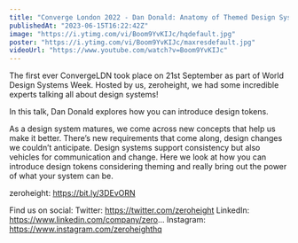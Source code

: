 ```yaml
---
title: "Converge London 2022 - Dan Donald: Anatomy of Themed Design System Components"
publishedAt: "2023-06-15T16:22:42Z"
image: "https://i.ytimg.com/vi/Boom9YvKIJc/hqdefault.jpg"
poster: "https://i.ytimg.com/vi/Boom9YvKIJc/maxresdefault.jpg"
videoUrl: "https://www.youtube.com/watch?v=Boom9YvKIJc"
---
```


The first ever ConvergeLDN took place on 21st September as part of World Design Systems Week. Hosted by us, zeroheight, we had some incredible experts talking all about design systems!

In this talk, Dan Donald explores how you can introduce design tokens.

As a design system matures, we come across new concepts that help us make it better. There’s new requirements that come along, design changes we couldn’t anticipate. Design systems support consistency but also vehicles for communication and change. Here we look at how you can introduce design tokens considering theming and really bring out the power of what your system can be.

zeroheight: https://bit.ly/3DEvORN

Find us on social:
Twitter: https://twitter.com/zeroheight
LinkedIn: https://www.linkedin.com/company/zero...
Instagram: https://www.instagram.com/zeroheighthq
